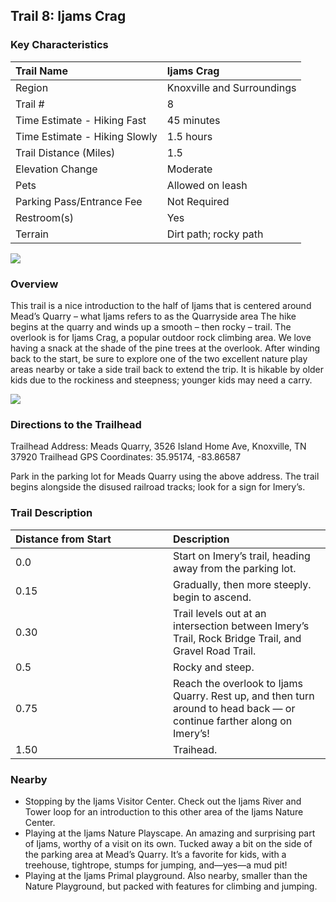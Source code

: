 ## Trail 8: Ijams Crag


### Key Characteristics

| Trail Name                    | Ijams Crag                 |
|:------------------------------|:---------------------------|
| Region                        | Knoxville and Surroundings |
| Trail \#                      | 8                          |
| Time Estimate - Hiking Fast   | 45 minutes                 |
| Time Estimate - Hiking Slowly | 1.5 hours                  |
| Trail Distance (Miles)        | 1.5                        |
| Elevation Change              | Moderate                   |
| Pets                          | Allowed on leash           |
| Parking Pass/Entrance Fee     | Not Required               |
| Restroom(s)                   | Yes                        |
| Terrain                       | Dirt path; rocky path      |

![](maps/trail-08-map.jpeg)

### Overview

This trail is a nice introduction to the half of Ijams that is centered around Mead's Quarry -- what Ijams refers to as the Quarryside area The hike begins at the quarry and winds up a smooth -- then rocky -- trail.
The overlook is for Ijams Crag, a popular outdoor rock climbing area.
We love having a snack at the shade of the pine trees at the overlook.
After winding back to the start, be sure to explore one of the two excellent nature play areas nearby or take a side trail back to extend the trip.
It is hikable by older kids due to the rockiness and steepness; younger kids may need a carry.

![](img/trail-08-figure-01.jpg)

### Directions to the Trailhead

Trailhead Address: Meads Quarry, 3526 Island Home Ave, Knoxville, TN 37920
Trailhead GPS Coordinates: 35.95174, -83.86587

Park in the parking lot for Meads Quarry using the above address.
The trail begins alongside the disused railroad tracks; look for a sign for Imery's.

### Trail Description

| Distance from Start | Description                                                                                                              |
|:-----------------------------------|:-----------------------------------|
| 0.0                 | Start on Imery's trail, heading away from the parking lot.                                                               |
| 0.15                | Gradually, then more steeply. begin to ascend.                                                                           |
| 0.30                | Trail levels out at an intersection between Imery's Trail, Rock Bridge Trail, and Gravel Road Trail.                     |
| 0.5                 | Rocky and steep.                                                                                                         |
| 0.75                | Reach the overlook to Ijams Quarry. Rest up, and then turn around to head back --- or continue farther along on Imery's! |
| 1.50                | Traihead.                                                                                                                |

### Nearby

-   Stopping by the Ijams Visitor Center. Check out the Ijams River and Tower loop for an introduction to this other area of the Ijams Nature Center.
-   Playing at the Ijams Nature Playscape. An amazing and surprising part of Ijams, worthy of a visit on its own. Tucked away a bit on the side of the parking area at Mead's Quarry. It's a favorite for kids, with a treehouse, tightrope, stumps for jumping, and---yes---a mud pit!
-   Playing at the Ijams Primal playground. Also nearby, smaller than the Nature Playground, but packed with features for climbing and jumping.

